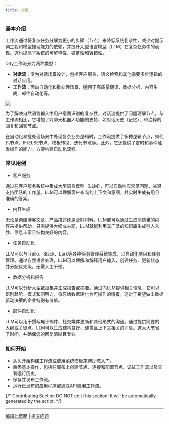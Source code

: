 ```yaml
---
title: 介绍
---
```


### 基本介绍

工作流通过将复杂任务分解为更小的步骤（节点）来降低系统复杂性，减少对提示词工程和模型推理能力的依赖，并提升大型语言模型（LLM）在复杂任务中的表现。这也提高了系统的可解释性、稳定性和容错性。

Dify工作流分为两种类型：

* **对话流**：专为对话场景设计，包括客户服务、语义检索和其他需要多步逻辑的对话应用。
* **工作流**：面向自动化和批处理场景，适用于高质量翻译、数据分析、内容生成、邮件自动化等。

![](https://assets-docs.dify.ai/dify-enterprise-mintlify/en/guides/workflow/65e9ed3fb88e03f631b3862acc2479e4.png)

为了解决自然语言输入中用户意图识别的复杂性，对话流提供了问题理解节点。与工作流相比，它增加了对聊天机器人功能的支持，如对话历史（记忆）、带注释的回复和回答节点。

在自动化和批处理场景中处理复杂业务逻辑时，工作流提供了多种逻辑节点，如代码节点、IF/ELSE节点、模板转换、迭代节点等。此外，它还提供了定时和事件触发操作的能力，方便构建自动化流程。

### 常见用例

* 客户服务

通过在客户服务系统中集成大型语言模型（LLM），可以自动响应常见问题，减轻支持团队的工作量。LLM可以理解客户查询的上下文和意图，并实时生成有用且准确的答案。

* 内容生成

无论是创建博客文章、产品描述还是营销材料，LLM都可以通过生成高质量的内容来提供帮助。只需提供大纲或主题，LLM就能利用其广泛的知识库生成引人入胜、信息丰富且结构良好的内容。

* 任务自动化

LLM可以与Trello、Slack、Lark等各种任务管理系统集成，以自动化项目和任务管理。通过自然语言处理，LLM可以理解和解释用户输入，创建任务、更新状态并分配优先级，无需人工干预。

* 数据分析和报告

LLM可以分析大型数据集并生成报告或摘要。通过向LLM提供相关信息，它可以识别趋势、模式和洞察力，将原始数据转化为可操作的情报。这对于希望做出数据驱动决策的企业特别有价值。

* 邮件自动化

LLM可以用于撰写电子邮件、社交媒体更新和其他形式的沟通。通过提供简要的大纲或关键点，LLM可以生成结构良好、连贯且上下文相关的消息。这大大节省了时间，并确保您的回复清晰且专业。

### 如何开始

* 从头开始构建工作流或使用系统模板来帮助您入门。
* 熟悉基本操作，包括在画布上创建节点、连接和配置节点、调试工作流以及查看运行历史。
* 保存并发布工作流。
* 运行已发布的应用程序或通过API调用工作流。

{/*
Contributing Section
DO NOT edit this section!
It will be automatically generated by the script.
*/}

---

[编辑此页面](https://github.com/langgenius/dify-docs/edit/main/zh-hans/guides/workflow/workflow.mdx) | [提交问题](https://github.com/langgenius/dify-docs/issues/new?template=docs.yml)

